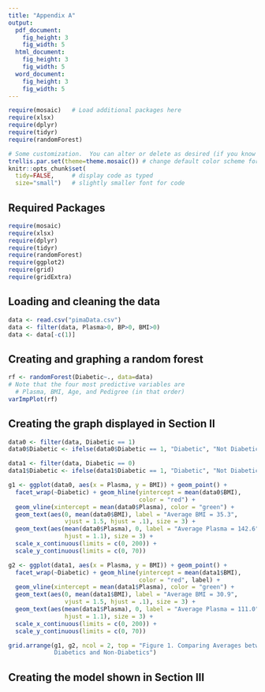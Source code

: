 ```yaml
---
title: "Appendix A"
output: 
  pdf_document:
    fig_height: 3
    fig_width: 5
  html_document:
    fig_height: 3
    fig_width: 5
  word_document:
    fig_height: 3
    fig_width: 5
---
```


```r
require(mosaic)   # Load additional packages here 
require(xlsx)
require(dplyr)
require(tidyr)
require(randomForest)

# Some customization.  You can alter or delete as desired (if you know what you are doing).
trellis.par.set(theme=theme.mosaic()) # change default color scheme for lattice
knitr::opts_chunk$set(
  tidy=FALSE,     # display code as typed
  size="small")   # slightly smaller font for code
```

## Required Packages

```r
require(mosaic)
require(xlsx)
require(dplyr)
require(tidyr)
require(randomForest)
require(ggplot2)
require(grid)
require(gridExtra)
```

## Loading and cleaning the data

```r
data <- read.csv("pimaData.csv")
data <- filter(data, Plasma>0, BP>0, BMI>0)
data <- data[-c(1)]
```

## Creating and graphing a random forest

```r
rf <- randomForest(Diabetic~., data=data)
# Note that the four most predictive variables are 
  # Plasma, BMI, Age, and Pedigree (in that order)
varImpPlot(rf) 
```

## Creating the graph displayed in Section II

```r
data0 <- filter(data, Diabetic == 1)
data0$Diabetic <- ifelse(data0$Diabetic == 1, "Diabetic", "Not Diabetic")

data1 <- filter(data, Diabetic == 0)
data1$Diabetic <- ifelse(data1$Diabetic == 1, "Diabetic", "Not Diabetic")

g1 <- ggplot(data0, aes(x = Plasma, y = BMI)) + geom_point() + 
  facet_wrap(~Diabetic) + geom_hline(yintercept = mean(data0$BMI), 
                                     color = "red") + 
  geom_vline(xintercept = mean(data0$Plasma), color = "green") +
  geom_text(aes(0, mean(data0$BMI), label = "Average BMI = 35.3", 
                vjust = 1.5, hjust = .1), size = 3) +
  geom_text(aes(mean(data0$Plasma), 0, label = "Average Plasma = 142.6", 
                hjust = 1.1), size = 3) +
  scale_x_continuous(limits = c(0, 200)) + 
  scale_y_continuous(limits = c(0, 70))

g2 <- ggplot(data1, aes(x = Plasma, y = BMI)) + geom_point() + 
  facet_wrap(~Diabetic) + geom_hline(yintercept = mean(data1$BMI), 
                                     color = "red", label) + 
  geom_vline(xintercept = mean(data1$Plasma), color = "green") +
  geom_text(aes(0, mean(data1$BMI), label = "Average BMI = 30.9", 
                vjust = 1.5, hjust = .1), size = 3) +
  geom_text(aes(mean(data1$Plasma), 0, label = "Average Plasma = 111.0", 
                hjust = 1.1), size = 3) +
  scale_x_continuous(limits = c(0, 200)) + 
  scale_y_continuous(limits = c(0, 70))

grid.arrange(g1, g2, ncol = 2, top = "Figure 1. Comparing Averages between 
             Diabetics and Non-Diabetics")
```

## Creating the model shown in Section III

```r

```


